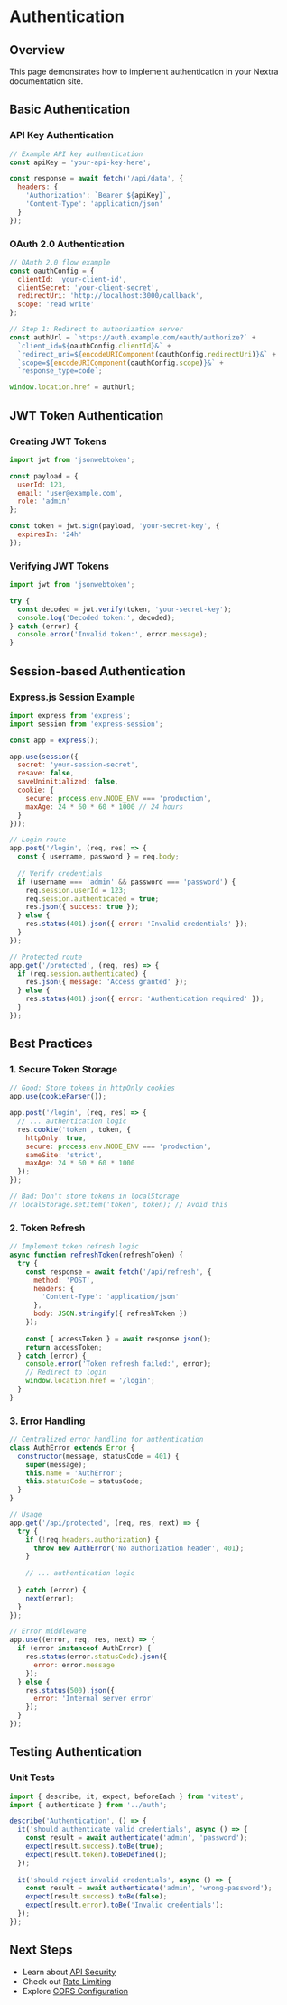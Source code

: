# Authentication

## Overview

This page demonstrates how to implement authentication in your Nextra documentation site.

## Basic Authentication

### API Key Authentication

```javascript
// Example API key authentication
const apiKey = 'your-api-key-here';

const response = await fetch('/api/data', {
  headers: {
    'Authorization': `Bearer ${apiKey}`,
    'Content-Type': 'application/json'
  }
});
```

### OAuth 2.0 Authentication

```javascript
// OAuth 2.0 flow example
const oauthConfig = {
  clientId: 'your-client-id',
  clientSecret: 'your-client-secret',
  redirectUri: 'http://localhost:3000/callback',
  scope: 'read write'
};

// Step 1: Redirect to authorization server
const authUrl = `https://auth.example.com/oauth/authorize?` +
  `client_id=${oauthConfig.clientId}&` +
  `redirect_uri=${encodeURIComponent(oauthConfig.redirectUri)}&` +
  `scope=${encodeURIComponent(oauthConfig.scope)}&` +
  `response_type=code`;

window.location.href = authUrl;
```

## JWT Token Authentication

### Creating JWT Tokens

```javascript
import jwt from 'jsonwebtoken';

const payload = {
  userId: 123,
  email: 'user@example.com',
  role: 'admin'
};

const token = jwt.sign(payload, 'your-secret-key', {
  expiresIn: '24h'
});
```

### Verifying JWT Tokens

```javascript
import jwt from 'jsonwebtoken';

try {
  const decoded = jwt.verify(token, 'your-secret-key');
  console.log('Decoded token:', decoded);
} catch (error) {
  console.error('Invalid token:', error.message);
}
```

## Session-based Authentication

### Express.js Session Example

```javascript
import express from 'express';
import session from 'express-session';

const app = express();

app.use(session({
  secret: 'your-session-secret',
  resave: false,
  saveUninitialized: false,
  cookie: {
    secure: process.env.NODE_ENV === 'production',
    maxAge: 24 * 60 * 60 * 1000 // 24 hours
  }
}));

// Login route
app.post('/login', (req, res) => {
  const { username, password } = req.body;
  
  // Verify credentials
  if (username === 'admin' && password === 'password') {
    req.session.userId = 123;
    req.session.authenticated = true;
    res.json({ success: true });
  } else {
    res.status(401).json({ error: 'Invalid credentials' });
  }
});

// Protected route
app.get('/protected', (req, res) => {
  if (req.session.authenticated) {
    res.json({ message: 'Access granted' });
  } else {
    res.status(401).json({ error: 'Authentication required' });
  }
});
```

## Best Practices

### 1. Secure Token Storage

```javascript
// Good: Store tokens in httpOnly cookies
app.use(cookieParser());

app.post('/login', (req, res) => {
  // ... authentication logic
  res.cookie('token', token, {
    httpOnly: true,
    secure: process.env.NODE_ENV === 'production',
    sameSite: 'strict',
    maxAge: 24 * 60 * 60 * 1000
  });
});

// Bad: Don't store tokens in localStorage
// localStorage.setItem('token', token); // Avoid this
```

### 2. Token Refresh

```javascript
// Implement token refresh logic
async function refreshToken(refreshToken) {
  try {
    const response = await fetch('/api/refresh', {
      method: 'POST',
      headers: {
        'Content-Type': 'application/json'
      },
      body: JSON.stringify({ refreshToken })
    });
    
    const { accessToken } = await response.json();
    return accessToken;
  } catch (error) {
    console.error('Token refresh failed:', error);
    // Redirect to login
    window.location.href = '/login';
  }
}
```

### 3. Error Handling

```javascript
// Centralized error handling for authentication
class AuthError extends Error {
  constructor(message, statusCode = 401) {
    super(message);
    this.name = 'AuthError';
    this.statusCode = statusCode;
  }
}

// Usage
app.get('/api/protected', (req, res, next) => {
  try {
    if (!req.headers.authorization) {
      throw new AuthError('No authorization header', 401);
    }
    
    // ... authentication logic
    
  } catch (error) {
    next(error);
  }
});

// Error middleware
app.use((error, req, res, next) => {
  if (error instanceof AuthError) {
    res.status(error.statusCode).json({
      error: error.message
    });
  } else {
    res.status(500).json({
      error: 'Internal server error'
    });
  }
});
```

## Testing Authentication

### Unit Tests

```javascript
import { describe, it, expect, beforeEach } from 'vitest';
import { authenticate } from '../auth';

describe('Authentication', () => {
  it('should authenticate valid credentials', async () => {
    const result = await authenticate('admin', 'password');
    expect(result.success).toBe(true);
    expect(result.token).toBeDefined();
  });
  
  it('should reject invalid credentials', async () => {
    const result = await authenticate('admin', 'wrong-password');
    expect(result.success).toBe(false);
    expect(result.error).toBe('Invalid credentials');
  });
});
```

## Next Steps

- Learn about [API Security](/api-reference/security)
- Check out [Rate Limiting](/api-reference/rate-limiting)
- Explore [CORS Configuration](/api-reference/cors) 